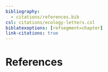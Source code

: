 ```yaml
---
bibliography:
  - citations/references.bib
csl: citations/ecology-letters.csl
biblatexoptions: [refsegment=chapter]
link-citations: true
---
```


# References {-}

<!-- bibliography is automatically generated -->
